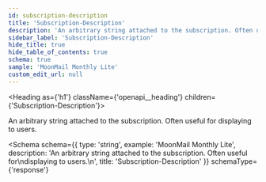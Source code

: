 ```yaml
---
id: subscription-description
title: 'Subscription-Description'
description: 'An arbitrary string attached to the subscription. Often useful for'
sidebar_label: 'Subscription-Description'
hide_title: true
hide_table_of_contents: true
schema: true
sample: 'MoonMail Monthly Lite'
custom_edit_url: null
---
```



<Heading as={'h1'} className={'openapi__heading'} children={'Subscription-Description'}></Heading>

An arbitrary string attached to the subscription. Often useful for
displaying to users.

<Schema
  schema={{
    type: 'string',
    example: 'MoonMail Monthly Lite',
    description:
      'An arbitrary string attached to the subscription. Often useful for\ndisplaying to users.\n',
    title: 'Subscription-Description'
  }}
  schemaType={'response'}
></Schema>
